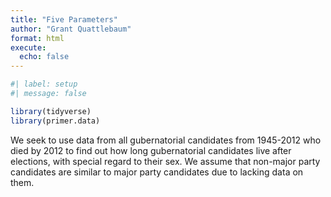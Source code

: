 ```yaml
---
title: "Five Parameters"
author: "Grant Quattlebaum"
format: html
execute:
  echo: false
---
```


```r
#| label: setup
#| message: false

library(tidyverse)
library(primer.data)
```

We seek to use data from all gubernatorial candidates from 1945-2012 who died by 2012 to find out how long gubernatorial candidates live after elections, with special regard to their sex. We assume that non-major party candidates are similar to major party candidates due to lacking data on them.

